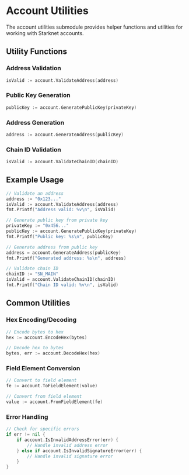 # Account Utilities

The account utilities submodule provides helper functions and utilities for working with Starknet accounts.

## Utility Functions

### Address Validation

```go
isValid := account.ValidateAddress(address)
```

### Public Key Generation

```go
publicKey := account.GeneratePublicKey(privateKey)
```

### Address Generation

```go
address := account.GenerateAddress(publicKey)
```

### Chain ID Validation

```go
isValid := account.ValidateChainID(chainID)
```

## Example Usage

```go
// Validate an address
address := "0x123..."
isValid := account.ValidateAddress(address)
fmt.Printf("Address valid: %v\n", isValid)

// Generate public key from private key
privateKey := "0x456..."
publicKey := account.GeneratePublicKey(privateKey)
fmt.Printf("Public key: %s\n", publicKey)

// Generate address from public key
address = account.GenerateAddress(publicKey)
fmt.Printf("Generated address: %s\n", address)

// Validate chain ID
chainID := "SN_MAIN"
isValid = account.ValidateChainID(chainID)
fmt.Printf("Chain ID valid: %v\n", isValid)
```

## Common Utilities

### Hex Encoding/Decoding

```go
// Encode bytes to hex
hex := account.EncodeHex(bytes)

// Decode hex to bytes
bytes, err := account.DecodeHex(hex)
```

### Field Element Conversion

```go
// Convert to field element
fe := account.ToFieldElement(value)

// Convert from field element
value := account.FromFieldElement(fe)
```

### Error Handling

```go
// Check for specific errors
if err != nil {
    if account.IsInvalidAddressError(err) {
        // Handle invalid address error
    } else if account.IsInvalidSignatureError(err) {
        // Handle invalid signature error
    }
}
``` 